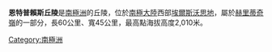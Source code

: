{{coord|79|55|S|82|0|W|source:GNIS|display=title}}

'''恩特普賴斯丘陵'''是[[南極洲|南極洲]]的丘陵，位於[[南極大陸|南極大陸]]西部[[埃爾斯沃思地|埃爾斯沃思地]]，屬於[[赫里蒂奇嶺|赫里蒂奇嶺]]的一部分，長60公里、寬45公里，最高點海拔高度2,010米。

{{Antarctica-geo-stub}}
[[Category:南極洲|Category:南極洲]]